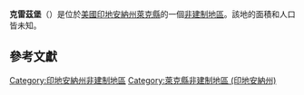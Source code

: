 {{noteTA
|G1=USState
|G2=地名
|G3=Unit
}}
{{Infobox settlement
|official_name            = 克雷茲堡
|native_name = Kreitzburg
|settlement_type          = [[非建制地區|非建制地區]]
|image_skyline            = 
|imagesize                = 
|pushpin_map              = USA Indiana
|pushpin_label            = 克雷茲堡
|pushpin_label_position   = top
|pushpin_map_caption      = 克雷茲堡在印地安納州的位置
|subdivision_type         = [[世界政區索引|國家]]
|subdivision_type1        = [[美国州份|州份]]
|subdivision_type2        = [[印地安納州行政区划|縣]]
|subdivision_name         = [[美国|美国]]
|subdivision_name1        = [[印地安納州|印地安納州]]
|subdivision_name2        = [[萊克縣_(印地安納州)|萊克縣]]
|elevation_ft             = 702
|elevation_m              = 214
|area_total_km2           = 
|area_total_sq_mi         = 
|area_land_km2            = 
|area_land_sq_mi          = 
|area_water_km2           = 
|area_water_sq_mi         = 
|population_as_of         = 2010
|population_footnotes     = 
|population_total         = 
|population_metro         = 
|population_density_km2   = auto
|population_density_sq_mi = auto
|timezone                 = [[北美东部时区|北美东部时区]]
|utc_offset               = -5
|coordinates              = {{coord|41|26|09|N|87|31|16|W|display=inline,title}}
| coor_pinpoint           = 
| coordinates_footnotes   = 
|timezone_DST             = EDT
|utc_offset_DST           = -4
|postal_code_type         = [[美國郵區編號|郵區編號]]
|postal_code              = 46311
|area_code                = {{link-en|电话区号219|Area code 219|219}}
|blank_name = [[地名信息系统|GNIS ID]]
|blank_info = 437453<ref name="GNIS">{{cite gnis|437453|Kreitzburg}}</ref>
}}
'''克雷茲堡'''（{{lang-en|Kreitzburg}}）是位於[[美國|美國]][[印地安納州|印地安納州]][[萊克縣_(印地安納州)|萊克縣]]的一個[[非建制地區|非建制地區]]。該地的面積和人口皆未知。

== 參考文獻 ==
{{reflist}}

{{萊克縣 (印地安納州)}}

{{DEFAULTSORT:Kreitzburg}}
[[Category:印地安納州非建制地區|Category:印地安納州非建制地區]]
[[Category:萊克縣非建制地區_(印地安納州)|Category:萊克縣非建制地區 (印地安納州)]]

{{Indiana-geo-stub}}

<nowiki></nowiki>